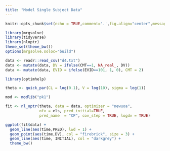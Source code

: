 ```yaml
---
title: "Model Single Subject Data"
---
```



```r
knitr::opts_chunk$set(echo = TRUE,comment='.',fig.align="center",message=FALSE,cache=TRUE, autodep=TRUE)
```

```r
library(mrgsolve)
library(tidyverse)
library(nloptr)
theme_set(theme_bw())
options(mrgsolve.soloc="build")
```

```r
data <- readr::read_csv("d4.txt")
data <- mutate(data, DV = ifelse(CMT==1, NA_real_, DV))
data <- mutate(data, EVID = ifelse(EVID==101, 1, 0), CMT = 2)
```


```r
library(optimhelp)

theta <- quick_par(CL = log(0.1), V = log(10), sigma = log(1))

```

```r
mod <- modlib("pk1")

fit <- nl_optr(theta, data = data, optimizer = "newuoa",
               ofv = els, pred_initial=TRUE,
               pred_name  = "CP", cov_step = TRUE, logdv = TRUE)
```

```r
ggplot(fit$data) + 
  geom_line(aes(time,PRED), lwd = 1) + 
  geom_point(aes(time,DV), col = "firebrick", size = 3) + 
  geom_line(aes(time, INITIAL), col = "darkgrey") + 
  theme_bw() 
```

